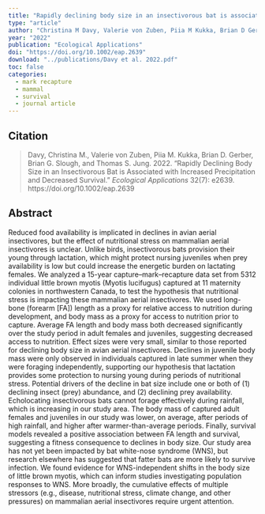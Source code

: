 ```yaml
---
title: "Rapidly declining body size in an insectivorous bat is associated with increased precipitation and decreased survival"
type: "article"
author: "Christina M Davy, Valerie von Zuben, Piia M Kukka, Brian D Gerber, Brian G Slough, Thomas S Jung"
year: "2022"
publication: "Ecological Applications"
doi: "https://doi.org/10.1002/eap.2639"
download: "../publications/Davy et al. 2022.pdf"
toc: false
categories:
  - mark recapture
  - mammal
  - survival
  - journal article
---
```


## Citation 

> Davy, Christina M., Valerie von Zuben, Piia M. Kukka, Brian D. Gerber, Brian G. Slough, and Thomas S. Jung. 2022. “Rapidly Declining Body Size in an Insectivorous Bat is Associated with Increased Precipitation and Decreased Survival.” *Ecological Applications* 32(7): e2639. https://doi.org/10.1002/eap.2639

## Abstract

Reduced food availability is implicated in declines in avian aerial insectivores, but the effect of nutritional stress on mammalian aerial insectivores is unclear. Unlike birds, insectivorous bats provision their young through lactation, which might protect nursing juveniles when prey availability is low but could increase the energetic burden on lactating females. We analyzed a 15-year capture–mark–recapture data set from 5312 individual little brown myotis (Myotis lucifugus) captured at 11 maternity colonies in northwestern Canada, to test the hypothesis that nutritional stress is impacting these mammalian aerial insectivores. We used long-bone (forearm [FA]) length as a proxy for relative access to nutrition during development, and body mass as a proxy for access to nutrition prior to capture. Average FA length and body mass both decreased significantly over the study period in adult females and juveniles, suggesting decreased access to nutrition. Effect sizes were very small, similar to those reported for declining body size in avian aerial insectivores. Declines in juvenile body mass were only observed in individuals captured in late summer when they were foraging independently, supporting our hypothesis that lactation provides some protection to nursing young during periods of nutritional stress. Potential drivers of the decline in bat size include one or both of (1) declining insect (prey) abundance, and (2) declining prey availability. Echolocating insectivorous bats cannot forage effectively during rainfall, which is increasing in our study area. The body mass of captured adult females and juveniles in our study was lower, on average, after periods of high rainfall, and higher after warmer-than-average periods. Finally, survival models revealed a positive association between FA length and survival, suggesting a fitness consequence to declines in body size. Our study area has not yet been impacted by bat white-nose syndrome (WNS), but research elsewhere has suggested that fatter bats are more likely to survive infection. We found evidence for WNS-independent shifts in the body size of little brown myotis, which can inform studies investigating population responses to WNS. More broadly, the cumulative effects of multiple stressors (e.g., disease, nutritional stress, climate change, and other pressures) on mammalian aerial insectivores require urgent attention.